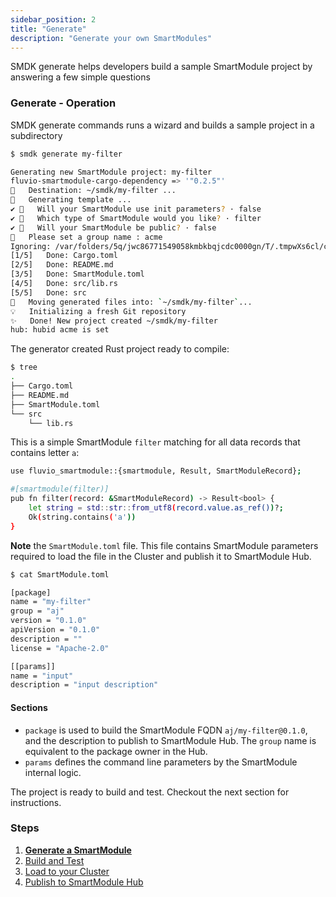 ```yaml
---
sidebar_position: 2
title: "Generate"
description: "Generate your own SmartModules"
---
```


SMDK generate helps developers build a sample SmartModule project by answering a few simple questions

### Generate - Operation

SMDK generate commands runs a wizard and builds a sample project in a subdirectory

```bash copy="fl"
$ smdk generate my-filter

Generating new SmartModule project: my-filter
fluvio-smartmodule-cargo-dependency => '"0.2.5"'
🔧   Destination: ~/smdk/my-filter ...
🔧   Generating template ...
✔ 🤷   Will your SmartModule use init parameters? · false
✔ 🤷   Which type of SmartModule would you like? · filter
✔ 🤷   Will your SmartModule be public? · false
🤷   Please set a group name : acme
Ignoring: /var/folders/5q/jwc86771549058kmbkbqjcdc0000gn/T/.tmpwXs6cl/cargo-generate.toml
[1/5]   Done: Cargo.toml
[2/5]   Done: README.md
[3/5]   Done: SmartModule.toml
[4/5]   Done: src/lib.rs
[5/5]   Done: src
🔧   Moving generated files into: `~/smdk/my-filter`...
💡   Initializing a fresh Git repository
✨   Done! New project created ~/smdk/my-filter
hub: hubid acme is set
```

The generator created Rust project ready to compile:

```bash
$ tree
.
├── Cargo.toml
├── README.md
├── SmartModule.toml
└── src
    └── lib.rs
```

This is a simple SmartModule `filter` matching for all data records that contains letter `a`:

```bash
use fluvio_smartmodule::{smartmodule, Result, SmartModuleRecord};

#[smartmodule(filter)]
pub fn filter(record: &SmartModuleRecord) -> Result<bool> {
    let string = std::str::from_utf8(record.value.as_ref())?;
    Ok(string.contains('a'))
}
```

**Note** the `SmartModule.toml` file. This file contains SmartModule parameters required to load the file in the Cluster and publish it to SmartModule Hub.

```bash copy="fl"
$ cat SmartModule.toml

[package]
name = "my-filter"
group = "aj"
version = "0.1.0"
apiVersion = "0.1.0"
description = ""
license = "Apache-2.0"

[[params]]
name = "input"
description = "input description"
```

#### Sections

* `package` is used to build the SmartModule FQDN `aj/my-filter@0.1.0`, and the description to publish to SmartModule Hub. The `group` name is equivalent to the package owner in the Hub.
* `params` defines the command line parameters by the SmartModule internal logic.

The project is ready to build and test. Checkout the next section for instructions.

### Steps

1. **[Generate a SmartModule]**
2. [Build and Test]
3. [Load to your Cluster]
4. [Publish to SmartModule Hub]

[Generate a SmartModule]: /docs/fluvio/smartmodules/smdk/generate
[Build and Test]: /docs/fluvio/smartmodules/smdk/build
[Load to your Cluster]: /docs/fluvio/smartmodules/smdk/load
[Publish to SmartModule Hub]: /docs/fluvio/smartmodules/smdk/publish
